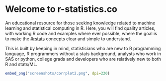 # Welcome to r-statistics.co

An educational resource for those seeking knowledge related to machine learning and statistical computing in R.
Here, you will find quality articles, with working R code and examples where ever possible, where the goal is to make the [#rstats](https://twitter.com/hashtag/rstats) concepts clear and simple to understand. 

This is built by keeping in mind, statisticians who are new to R programming language, R programmers without a stats background, analysts who work in SAS or python, college grads and developers who are relatively new to both R and stats/ML.

```r
embed_png("screenshots/corrplot2.png", dpi=220)
```

<!--
<ul class="toc">
  <li><a href="R-Tutorial.html">R Tutorial</a></li>
<li class="dropdown-header">Foundations</li>
<li><a href="Linear-Regression.html">Linear Regression</a></li>
<li><a href="Assumptions-of-Linear-Regression.html">Assumptions of Linear Regression</a></li>
<li><a href="Statistical-Tests-in-R.html">Statistical Tests</a></li>
<li><a href="Variable-Selection-and-Importance-With-R.html">Feature Selection</a></li>
<li><a href="Model-Selection-in-R.html">Model Selection</a></li>
<li><a href="Logistic-Regression-With-R.html">Logistic Regression</a></li>
<li><a href="Environments.html">Advanced Linear Regression</a></li>

<li class="dropdown-header">Advanced Regression Models</li>
<li><a href="Robust-Regression-With-R.html">Robust Regression</a></li>
<li><a href="Probit-Regression-With-R.html">Probit Regression</a></li>
<li><a href="Multinomial-Regression-With-R.html">Multinomial Regression</a></li>
<li><a href="Ordinal-Logistic-Regression-With-R.html">Ordinal Logistic</a></li>
<li><a href="Poisson-And-Negative-Binomial-Regression-With-R.html">Poisson and Negative Binomial</a></li>
<li><a href="Ridge-Regression-With-R.html">Ridge Regression</a></li>
<li><a href="Lasso-Regression-With-R.html">Lasso Regression</a></li>
<li><a href="Beta-Regression-With-R.html">Beta Regression</a></li>
<li><a href="Dirichlet-Regression-With-R.html">Dirichlet Regression</a></li>
<li><a href="Loess-Regression-With-R.html">Loess Regression</a></li>
<li><a href="Isotonic-Regression-With-R.html">Isotonic Regression</a></li>

<li class="dropdown-header">Time Series</li>
<li><a href="Computing-on-the-language.html">Time Series Analysis</a></li>
<li><a href="Expressions.html">Time Series Forecasting </a></li>
<li><a href="dsl.html">More Timeseries Forecasting</a></li>

<li class="dropdown-header">High Performance Computing</li>
<li><a href="Performance.html">Parallel computing</a></li>
<li><a href="Profiling.html">Strategies to Speedup R code</a></li>

</ul>
-->

